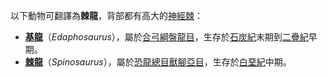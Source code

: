 以下動物可翻譯為'''棘龍'''，背部都有高大的[[神經棘|神經棘]]：
*'''[[基龍|基龍]]'''（''Edaphosaurus''），屬於[[合弓綱|合弓綱]][[盤龍目|盤龍目]]，生存於[[石炭紀|石炭紀]]末期到[[二疊紀|二疊紀]]早期。
*'''[[棘龍|棘龍]]'''（''Spinosaurus''），屬於[[恐龍總目|恐龍總目]][[獸腳亞目|獸腳亞目]]，生存於[[白堊紀|白堊紀]]中期。

{{disambig|cat=二字物种消歧义}}